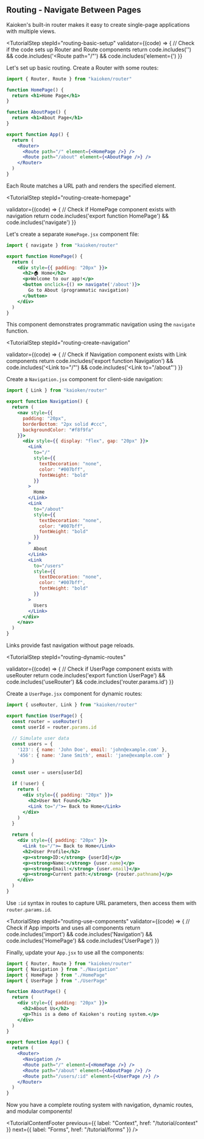 

## Routing - Navigate Between Pages

Kaioken's built-in router makes it easy to create single-page applications with multiple views.

<TutorialStep 
  stepId="routing-basic-setup"
  validator={(code) => {
    // Check if the code sets up Router and Route components
    return code.includes('<Router>') && code.includes('<Route path="/"') && code.includes('element={')
  }}
>
  Let's set up basic routing. Create a Router with some routes:

  ```jsx
  import { Router, Route } from "kaioken/router"

  function HomePage() {
    return <h1>Home Page</h1>
  }

  function AboutPage() {
    return <h1>About Page</h1>
  }

  export function App() {
    return (
      <Router>
        <Route path="/" element={<HomePage />} />
        <Route path="/about" element={<AboutPage />} />
      </Router>
    )
  }
  ```

  Each Route matches a URL path and renders the specified element.
</TutorialStep>

<TutorialStep 
  stepId="routing-create-homepage"
  
  validator={(code) => {
    // Check if HomePage component exists with navigation
    return code.includes('export function HomePage') && code.includes('navigate')
  }}
>
  Let's create a separate `HomePage.jsx` component file:

  ```jsx
  import { navigate } from "kaioken/router"

  export function HomePage() {
    return (
      <div style={{ padding: "20px" }}>
        <h2>🏠 Home</h2>
        <p>Welcome to our app!</p>
        <button onclick={() => navigate('/about')}>
          Go to About (programmatic navigation)
        </button>
      </div>
    )
  }
  ```

  This component demonstrates programmatic navigation using the `navigate` function.
</TutorialStep>

<TutorialStep 
  stepId="routing-create-navigation"
  
  validator={(code) => {
    // Check if Navigation component exists with Link components
    return code.includes('export function Navigation') && code.includes('<Link to="/"') && code.includes('<Link to="/about"')
  }}
>
  Create a `Navigation.jsx` component for client-side navigation:

  ```jsx
  import { Link } from "kaioken/router"

  export function Navigation() {
    return (
      <nav style={{ 
        padding: "20px", 
        borderBottom: "2px solid #ccc",
        backgroundColor: "#f8f9fa"
      }}>
        <div style={{ display: "flex", gap: "20px" }}>
          <Link 
            to="/" 
            style={{ 
              textDecoration: "none", 
              color: "#007bff",
              fontWeight: "bold"
            }}
          >
            Home
          </Link>
          <Link 
            to="/about" 
            style={{ 
              textDecoration: "none", 
              color: "#007bff",
              fontWeight: "bold"
            }}
          >
            About
          </Link>
          <Link 
            to="/users" 
            style={{ 
              textDecoration: "none", 
              color: "#007bff",
              fontWeight: "bold"
            }}
          >
            Users
          </Link>
        </div>
      </nav>
    )
  }
  ```

  Links provide fast navigation without page reloads.
</TutorialStep>

<TutorialStep 
  stepId="routing-dynamic-routes"
  
  validator={(code) => {
    // Check if UserPage component exists with useRouter
    return code.includes('export function UserPage') && code.includes('useRouter') && code.includes('router.params.id')
  }}
>
  Create a `UserPage.jsx` component for dynamic routes:

  ```jsx
  import { useRouter, Link } from "kaioken/router"

  export function UserPage() {
    const router = useRouter()
    const userId = router.params.id
    
    // Simulate user data
    const users = {
      '123': { name: 'John Doe', email: 'john@example.com' },
      '456': { name: 'Jane Smith', email: 'jane@example.com' }
    }
    
    const user = users[userId]
    
    if (!user) {
      return (
        <div style={{ padding: "20px" }}>
          <h2>User Not Found</h2>
          <Link to="/">← Back to Home</Link>
        </div>
      )
    }
    
    return (
      <div style={{ padding: "20px" }}>
        <Link to="/">← Back to Home</Link>
        <h2>User Profile</h2>
        <p><strong>ID:</strong> {userId}</p>
        <p><strong>Name:</strong> {user.name}</p>
        <p><strong>Email:</strong> {user.email}</p>
        <p><strong>Current path:</strong> {router.pathname}</p>
      </div>
    )
  }
  ```

  Use `:id` syntax in routes to capture URL parameters, then access them with `router.params.id`.
</TutorialStep>

<TutorialStep 
  stepId="routing-use-components"
  validator={(code) => {
    // Check if App imports and uses all components
    return code.includes('import') && code.includes('Navigation') && code.includes('HomePage') && code.includes('UserPage')
  }}
>
  Finally, update your `App.jsx` to use all the components:

  ```jsx
  import { Router, Route } from "kaioken/router"
  import { Navigation } from "./Navigation"
  import { HomePage } from "./HomePage"
  import { UserPage } from "./UserPage"

  function AboutPage() {
    return (
      <div style={{ padding: "20px" }}>
        <h2>About Us</h2>
        <p>This is a demo of Kaioken's routing system.</p>
      </div>
    )
  }

  export function App() {
    return (
      <Router>
        <Navigation />
        <Route path="/" element={<HomePage />} />
        <Route path="/about" element={<AboutPage />} />
        <Route path="/users/:id" element={<UserPage />} />
      </Router>
    )
  }
  ```

  Now you have a complete routing system with navigation, dynamic routes, and modular components!
</TutorialStep>

<TutorialContentFooter
  previous={{ label: "Context", href: "/tutorial/context" }}
  next={{ label: "Forms", href: "/tutorial/forms" }}
/>